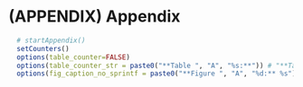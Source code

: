 # (APPENDIX) Appendix {-}

```r
  # startAppendix()
  setCounters()
  options(table_counter=FALSE)
  options(table_counter_str = paste0("**Table ", "A", "%s:**")) # "**Table A%s:**" LETTERS[appendix.number]
  options(fig_caption_no_sprintf = paste0("**Figure ", "A", "%d:** %s")) # "**Figure A%d:** %s"
```

